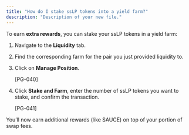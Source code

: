 ```yaml
---
title: "How do I stake ssLP tokens into a yield farm?"
description: "Description of your new file."
---
```


To earn **extra rewards**, you can stake your ssLP tokens in a yield farm:

1. Navigate to the **Liquidity** tab.
2. Find the corresponding farm for the pair you just provided liquidity to.
3. Click on **Manage Position**.

   [PG-040]
4. Click **Stake and Farm**, enter the number of ssLP tokens you want to stake, and confirm the transaction.

   [PG-041]

You’ll now earn additional rewards (like SAUCE) on top of your portion of swap fees.